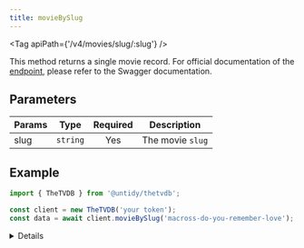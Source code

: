 ```yaml
---
title: movieBySlug
---
```



<Tag apiPath={'/v4/movies/slug/:slug'} />

This method returns a single movie record. For official documentation of the
[endpoint](https://thetvdb.github.io/v4-api/#/Movies/getMovieBaseBySlug), please refer to the Swagger
documentation.

## Parameters

| Params | Type     | Required | Description      |
| ------ | -------- | :------: | ---------------- |
| slug   | `string` |   Yes    | The movie `slug` |

## Example

```js {4}
import { TheTVDB } from '@untidy/thetvdb';

const client = new TheTVDB('your token');
const data = await client.movieBySlug('macross-do-you-remember-love');
```

<Details>

```js
{
  status: 'success',
  data: {
    id: 12586,
    name: '超時空要塞マクロス 愛・おぼえていますか',
    slug: 'macross-do-you-remember-love',
    image: 'https://artworks.thetvdb.com/banners/movies/12586/posters/12586.jpg',
    nameTranslations: ['ita', 'jpn', 'zho', 'kor', 'nld', 'deu', 'spa', 'fra', 'por', 'hun', 'eng', 'rus'],
    overviewTranslations: ['ita', 'jpn', 'zho', 'kor', 'nld', 'deu', 'spa', 'fra', 'por', 'hun', 'eng', 'rus', 'rus'],
    aliases: [],
    score: 488,
    runtime: 114,
    status: {
      id: 5,
      name: 'Released',
      recordType: 'movie',
      keepUpdated: true,
    },
    lastUpdated: '2023-05-15 02:16:07',
    year: '1984',
  },
};
```

</Details>
